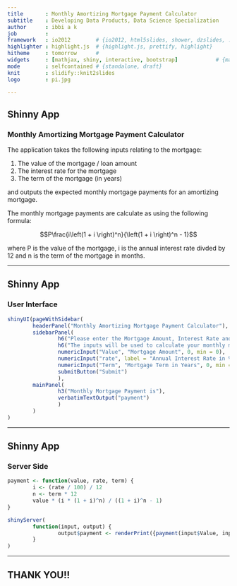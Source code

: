 ```yaml
---
title       : Monthly Amortizing Mortgage Payment Calculator
subtitle    : Developing Data Products, Data Science Specialization
author      : ibbi a k
job         : 
framework   : io2012        # {io2012, html5slides, shower, dzslides, ...}
highlighter : highlight.js  # {highlight.js, prettify, highlight}
hitheme     : tomorrow      # 
widgets     : [mathjax, shiny, interactive, bootstrap]            # {mathjax, quiz, bootstrap}
mode        : selfcontained # {standalone, draft}
knit        : slidify::knit2slides
logo        : pi.jpg

---
```


## Shinny App
### Monthly Amortizing Mortgage Payment Calculator

The application takes the following inputs relating to the mortgage:

1. The value of the mortgage / loan amount
2. The interest rate for the mortgage
3. The term of the mortgage (in years)

and outputs the expected monthly mortgage payments for an amortizing mortgage.

The monthly mortgage payments are calculate as using the following formula:

$$P\frac{i\left(1 + i \right)^n}{\left(1 + i \right)^n - 1}$$

where P is the value of the mortgage, i is the annual interest rate divded by 12 and n is the term of the mortgage in months.

---

## Shinny App
### User Interface

```r
shinyUI(pageWithSidebar(
        headerPanel("Monthly Amortizing Mortgage Payment Calculator"),
        sidebarPanel(
                h6("Please enter the Mortgage Amount, Interest Rate and Term of the Mortgage in the input boxes provided below"),
                h6("The inputs will be used to calculate your monthly mortgage payments after you click the Submit button"),
                numericInput("Value", "Mortgage Amount", 0, min = 0),
                numericInput("rate", label = "Annual Interest Rate in %", 0, min =0),
                numericInput("Term", "Mortgage Term in Years", 0, min = 0),
                submitButton("Submit")
                ),
        mainPanel(
                h3("Monthly Mortgage Payment is"),
                verbatimTextOutput("payment")
                )
        )
)
```


---

## Shinny App
### Server Side

```r
payment <- function(value, rate, term) {
        i <- (rate / 100) / 12
        n <- term * 12
        value * (i * (1 + i)^n) / ((1 + i)^n - 1) 
}

shinyServer(
        function(input, output) {
                output$payment <- renderPrint({payment(input$Value, input$rate, input$Term)})
        }
)
```

---

## THANK YOU!!
